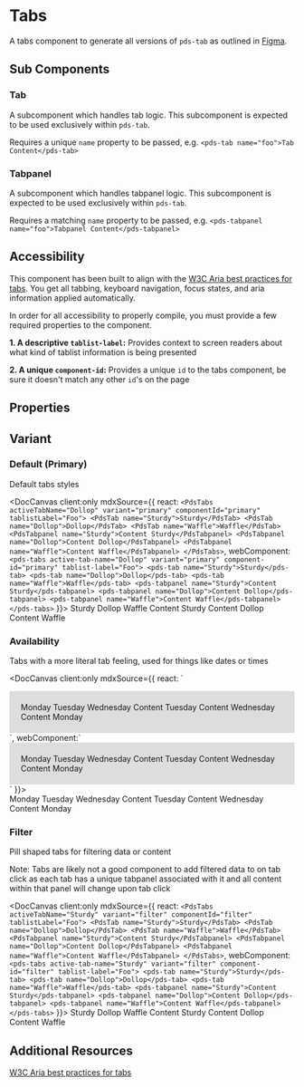 
# Tabs

A tabs component to generate all versions of `pds-tab` as outlined in [Figma](https://www.figma.com/file/sMbtLUHSt2vfKgKjyQ3052/%F0%9F%A7%A9-Sage-components?node-id=488%3A43471&t=5FtThY98rugq7hGi-1).

## Sub Components

### Tab

A subcomponent which handles tab logic. This subcomponent is expected to be used exclusively within `pds-tab`.

Requires a unique `name` property to be passed, e.g. `<pds-tab name="foo">Tab Content</pds-tab>`

### Tabpanel

A subcomponent which handles tabpanel logic. This subcomponent is expected to be used exclusively within `pds-tab`.

Requires a matching `name` property to be passed, e.g. `<pds-tabpanel name="foo">Tabpanel Content</pds-tabpanel>`

## Accessibility

This component has been built to align with the [W3C Aria best practices for tabs](https://www.w3.org/WAI/ARIA/apg/patterns/tabs/). You get all tabbing, keyboard navigation, focus states, and aria information applied automatically.

In order for all accessibility to properly compile, you must provide a few required properties to the component.

**1. A descriptive `tablist-label`:** Provides context to screen readers about what kind of tablist information is being presented

**2. A unique `component-id`:** Provides a unique `id` to the tabs component, be sure it doesn't match any other `id`'s on the page

## Properties

<DocArgsTable componentName='pds-tabs' docSource={components} />

## Variant

### Default (Primary)

Default tabs styles

<DocCanvas client:only mdxSource={{
  react: `
<PdsTabs activeTabName="Dollop" variant="primary" componentId="primary" tablistLabel="Foo">
  <PdsTab name="Sturdy">Sturdy</PdsTab>
  <PdsTab name="Dollop">Dollop</PdsTab>
  <PdsTab name="Waffle">Waffle</PdsTab>
  <PdsTabpanel name="Sturdy">Content Sturdy</PdsTabpanel>
  <PdsTabpanel name="Dollop">Content Dollop</PdsTabpanel>
  <PdsTabpanel name="Waffle">Content Waffle</PdsTabpanel>
</PdsTabs>
`,
  webComponent: `
<pds-tabs active-tab-name="Dollop" variant="primary" component-id="primary" tablist-label="Foo">
  <pds-tab name="Sturdy">Sturdy</pds-tab>
  <pds-tab name="Dollop">Dollop</pds-tab>
  <pds-tab name="Waffle">Waffle</pds-tab>
  <pds-tabpanel name="Sturdy">Content Sturdy</pds-tabpanel>
  <pds-tabpanel name="Dollop">Content Dollop</pds-tabpanel>
  <pds-tabpanel name="Waffle">Content Waffle</pds-tabpanel>
</pds-tabs>
`
}}>
  <pds-tabs active-tab-name="Dollop" variant="primary" component-id="primary" tablist-label="Foo">
    <pds-tab name="Sturdy">Sturdy</pds-tab>
    <pds-tab name="Dollop">Dollop</pds-tab>
    <pds-tab name="Waffle">Waffle</pds-tab>
    <pds-tabpanel name="Sturdy">Content Sturdy</pds-tabpanel>
    <pds-tabpanel name="Dollop">Content Dollop</pds-tabpanel>
    <pds-tabpanel name="Waffle">Content Waffle</pds-tabpanel>
  </pds-tabs>
</DocCanvas>

### Availability

Tabs with a more literal tab feeling, used for things like dates or times

<DocCanvas client:only mdxSource={{
  react: `
<div style="background-color: #ddd; padding: 20px;">
  <PdsTabs activeTabName="tuesday" variant="availability" componentId="availability" tablistLabel="Foo">
    <PdsTab name="monday">Monday</PdsTab>
    <PdsTab name="tuesday">Tuesday</PdsTab>
    <PdsTab name="wednesday">Wednesday</PdsTab>
    <PdsTabpanel name="tuesday">Content Tuesday</PdsTabpanel>
    <PdsTabpanel name="wednesday">Content Wednesday</PdsTabpanel>
    <PdsTabpanel name="monday">Content Monday</PdsTabpanel>
  </PdsTabs>
</div>
`,
  webComponent:`
<div style="background-color: #ddd; padding: 20px;">
  <pds-tabs active-tab-name="tuesday" variant="availability" component-id="availability" tablist-label="Foo">
    <pds-tab name="monday">Monday</pds-tab>
    <pds-tab name="tuesday">Tuesday</pds-tab>
    <pds-tab name="wednesday">Wednesday</pds-tab>
    <pds-tabpanel name="tuesday">Content Tuesday</pds-tabpanel>
    <pds-tabpanel name="wednesday">Content Wednesday</pds-tabpanel>
    <pds-tabpanel name="monday">Content Monday</pds-tabpanel>
  </pds-tabs>
</div>
`
}}>

  <div style={{backgroundColor: '#ddd', padding: '20px'}}>
    <pds-tabs active-tab-name="tuesday" variant="availability" component-id="availability" tablist-label="Foo">
      <pds-tab name="monday">Monday</pds-tab>
      <pds-tab name="tuesday">Tuesday</pds-tab>
      <pds-tab name="wednesday">Wednesday</pds-tab>
      <pds-tabpanel name="tuesday">Content Tuesday</pds-tabpanel>
      <pds-tabpanel name="wednesday">Content Wednesday</pds-tabpanel>
      <pds-tabpanel name="monday">Content Monday</pds-tabpanel>
    </pds-tabs>
  </div>
</DocCanvas>

### Filter

Pill shaped tabs for filtering data or content

Note: Tabs are likely not a good component to add filtered data to on tab click as each tab has a unique tabpanel associated with it and all content within that panel will change upon tab click

<DocCanvas client:only mdxSource={{
  react: `
<PdsTabs activeTabName="Sturdy" variant="filter" componentId="filter" tablistLabel="Foo">
  <PdsTab name="Sturdy">Sturdy</PdsTab>
  <PdsTab name="Dollop">Dollop</PdsTab>
  <PdsTab name="Waffle">Waffle</PdsTab>
  <PdsTabpanel name="Sturdy">Content Sturdy</PdsTabpanel>
  <PdsTabpanel name="Dollop">Content Dollop</PdsTabpanel>
  <PdsTabpanel name="Waffle">Content Waffle</PdsTabpanel>
</PdsTabs>
`,
  webComponent: `
<pds-tabs active-tab-name="Sturdy" variant="filter" component-id="filter" tablist-label="Foo">
  <pds-tab name="Sturdy">Sturdy</pds-tab>
  <pds-tab name="Dollop">Dollop</pds-tab>
  <pds-tab name="Waffle">Waffle</pds-tab>
  <pds-tabpanel name="Sturdy">Content Sturdy</pds-tabpanel>
  <pds-tabpanel name="Dollop">Content Dollop</pds-tabpanel>
  <pds-tabpanel name="Waffle">Content Waffle</pds-tabpanel>
</pds-tabs>
`
}}>
  <pds-tabs active-tab-name="Sturdy" variant="filter" component-id="filter" tablist-label="Foo">
    <pds-tab name="Sturdy">Sturdy</pds-tab>
    <pds-tab name="Dollop">Dollop</pds-tab>
    <pds-tab name="Waffle">Waffle</pds-tab>
    <pds-tabpanel name="Sturdy">Content Sturdy</pds-tabpanel>
    <pds-tabpanel name="Dollop">Content Dollop</pds-tabpanel>
    <pds-tabpanel name="Waffle">Content Waffle</pds-tabpanel>
  </pds-tabs>
</DocCanvas>

## Additional Resources

[W3C Aria best practices for tabs](https://www.w3.org/WAI/ARIA/apg/patterns/tabs/)
